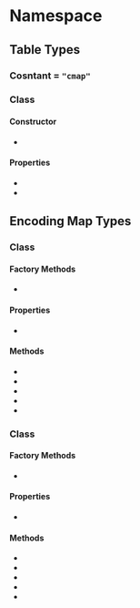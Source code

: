 
# Namespace <Decl s={Ot.Cmap} />

## Table Types

### Cosntant <Decl s={Ot.Cmap.Tag}/> = `"cmap"`

### Class <Decl s={Ot.Cmap.Table} />

#### Constructor

* <Method ctor s={Ot.Cmap.Table.constructor} />

#### Properties

* <Member s={Ot.Cmap.Table.unicode} type={Ot.Cmap.EncodingMap} />
* <Member s={Ot.Cmap.Table.vs} type={Ot.Cmap.VsEncodingMap} />

## Encoding Map Types

### Class <Decl s={Ot.Cmap.EncodingMap} />

#### Factory Methods

* <Method ctor s={Ot.Cmap.EncodingMap.constructor} args={{init:optional(iterable(tuple(number,Ot.Glyph)))}}/>

#### Properties

* <Member readonly s={Ot.Cmap.EncodingMap.size} type={number} />

#### Methods

* <Method s={Ot.Cmap.EncodingMap.get} args={{code:number}} returns={Data.Maybe(Ot.Glyph)} />
* <Method s={Ot.Cmap.EncodingMap.set} args={{code:number,glyph:Ot.Glyph}} returns="void" />
* <Method s={Ot.Cmap.EncodingMap.delete} args={{code:number}} returns="void" />
* <Method s={Ot.Cmap.EncodingMap.clear} args={{}} returns="void" />
* <Method s={Ot.Cmap.EncodingMap.entries} returns={iterable(tuple(number,Ot.Glyph))} />


### Class <Decl s={Ot.Cmap.VsEncodingMap} />

#### Factory Methods

* <Method ctor s={Ot.Cmap.VsEncodingMap.constructor} args={{init:optional(iterable(tuple(number,number,Ot.Glyph)))}}/>

#### Properties

* <Member readonly s={Ot.Cmap.VsEncodingMap.size} type={number} />

#### Methods

* <Method s={Ot.Cmap.VsEncodingMap.get} args={{code:number,vs:number}} returns={Data.Maybe(Ot.Glyph)} />
* <Method s={Ot.Cmap.VsEncodingMap.set} args={{code:number,vs:number,glyph:Ot.Glyph}} returns="void" />
* <Method s={Ot.Cmap.VsEncodingMap.delete} args={{code:number,vs:number}} returns="void" />
* <Method s={Ot.Cmap.VsEncodingMap.clear} args={{}} returns="void" />
* <Method s={Ot.Cmap.VsEncodingMap.entries} returns={iterable(tuple(number,number,Ot.Glyph))} />

